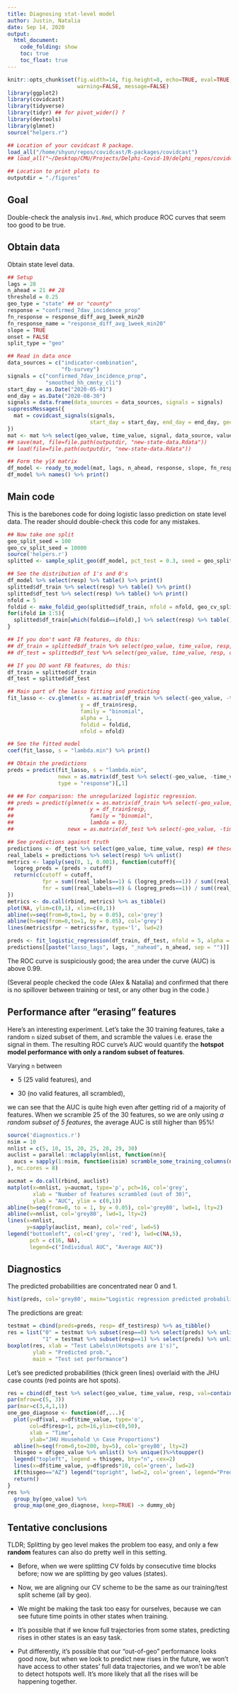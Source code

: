 ```yaml
---
title: Diagnosing stat-level model
author: Justin, Natalia 
date: Sep 14, 2020
output:
  html_document:
    code_folding: show
    toc: true
    toc_float: true
---
```


```r
knitr::opts_chunk$set(fig.width=14, fig.height=8, echo=TRUE, eval=TRUE, cache=TRUE,
                      warning=FALSE, message=FALSE)
library(ggplot2)
library(covidcast)
library(tidyverse)
library(tidyr) ## for pivot_wider() ?
library(devtools)
library(glmnet)
source("helpers.r")

## Location of your covidcast R package.
load_all("/home/shyun/repos/covidcast/R-packages/covidcast")
## load_all("~/Desktop/CMU/Projects/Delphi-Covid-19/delphi_repos/covidcast/R-packages/covidcast")

## Location to print plots to
outputdir = "./figures"
```


## Goal

Double-check the analysis in`v1.Rmd`, which produce ROC curves that seem too
good to be true.

## Obtain data

Obtain state level data.

```r
## Setup
lags = 28
n_ahead = 21 ## 28
threshold = 0.25
geo_type = "state" ## or "county"
response = "confirmed_7dav_incidence_prop"
fn_response = response_diff_avg_1week_min20
fn_response_name = "response_diff_avg_1week_min20"
slope = TRUE
onset = FALSE
split_type = "geo"

## Read in data once
data_sources = c("indicator-combination", 
                 "fb-survey")
signals = c("confirmed_7dav_incidence_prop", 
            "smoothed_hh_cmnty_cli")
start_day = as.Date("2020-05-01")
end_day = as.Date("2020-08-30")
signals = data.frame(data_sources = data_sources, signals = signals)
suppressMessages({
  mat = covidcast_signals(signals,
                          start_day = start_day, end_day = end_day, geo_type = geo_type)
})
mat <- mat %>% select(geo_value, time_value, signal, data_source, value)
## save(mat, file=file.path(outputdir, "new-state-data.Rdata"))
## load(file=file.path(outputdir, "new-state-data.Rdata"))

## Form the y|X matrix
df_model <- ready_to_model(mat, lags, n_ahead, response, slope, fn_response, threshold, onset)
df_model %>% names() %>% print()
```

## Main code

This is the barebones code for doing logistic lasso prediction on state level
data. The reader should double-check this code for any mistakes.

```r
## Now take one split
geo_split_seed = 100
geo_cv_split_seed = 10000
source('helpers.r')
splitted <- sample_split_geo(df_model, pct_test = 0.3, seed = geo_split_seed)

## See the distribution of 1's and 0's
df_model %>% select(resp) %>% table() %>% print()
splitted$df_train %>% select(resp) %>% table() %>% print()
splitted$df_test %>% select(resp) %>% table() %>% print()
nfold = 5
foldid <- make_foldid_geo(splitted$df_train, nfold = nfold, geo_cv_split_seed)
for(ifold in 1:5){
  splitted$df_train[which(foldid==ifold),] %>% select(resp) %>% table() %>% print()
}

## If you don't want FB features, do this:
## df_train = splitted$df_train %>% select(geo_value, time_value, resp, contains(response))
## df_test = splitted$df_test %>% select(geo_value, time_value, resp, contains(response))

## If you DO want FB features, do this:
df_train = splitted$df_train
df_test = splitted$df_test

## Main part of the lasso fitting and predicting
fit_lasso <- cv.glmnet(x = as.matrix(df_train %>% select(-geo_value, -time_value, -resp)),
                       y = df_train$resp,
                       family = "binomial",
                       alpha = 1,
                       foldid = foldid,
                       nfold = nfold)

## See the fitted model
coef(fit_lasso, s = "lambda.min") %>% print()

## Obtain the predictions
preds = predict(fit_lasso, s = "lambda.min",
                newx = as.matrix(df_test %>% select(-geo_value, -time_value, -resp)),
                type = "response")[,1]

## ## For comparison: the unregularized logistic regression.
## preds = predict(glmnet(x = as.matrix(df_train %>% select(-geo_value, -time_value, -resp)),
##                        y = df_train$resp,
##                        family = "binomial",
##                        lambda = 0),
##                 newx = as.matrix(df_test %>% select(-geo_value, -time_value, -resp)), type = "response")[,1]

## See predictions against truth
predictions <- df_test %>% select(geo_value, time_value, resp) ## these are the real 
real_labels = predictions %>% select(resp) %>% unlist()
metrics <- lapply(seq(0, 1, 0.001), function(cutoff){
  logreg_preds = (preds > cutoff)
  return(c(cutoff = cutoff,
           fpr = sum((real_labels==1) & (logreg_preds==1)) / sum((real_labels==1)),
           fnr = sum((real_labels==0) & (logreg_preds==1)) / sum((real_labels==0))))
})
metrics <- do.call(rbind, metrics) %>% as_tibble()
plot(NA, ylim=c(0,1), xlim=c(0,1))
abline(v=seq(from=0,to=1, by = 0.05), col='grey')
abline(h=seq(from=0,to=1, by = 0.05), col='grey')
lines(metrics$fpr ~ metrics$fnr, type='l', lwd=2)

preds <- fit_logistic_regression(df_train, df_test, nfold = 5, alpha = 1, geo_cv_split_seed = geo_cv_split_seed )
predictions[[paste("lasso_lags", lags, "_nahead", n_ahead, sep = "")]] = preds
```

The ROC curve is suspiciously good; the area under the curve (AUC) is above 0.99.

(Several people checked the code (Alex & Natalia) and confirmed that there is no
spillover between training or test, or any other bug in the code.)

## Performance after "erasing" features

Here's an interesting experiment. Let's take the 30 training features, take a
random `n` sized subset of them, and scramble the values i.e. erase the signal
in them. The resulting ROC curve's AUC would quantify the **hotspot model
performance with only a random subset of features**.

Varying `n` between 

* 5 (25 valid features), and

* 30 (no valid features, all scrambled),

we can see that the AUC is quite high even after getting rid of a majority of
features. When we scramble 25 of the 30 features, so we are only using *a random
subset of 5 features*, the average AUC is still higher than 95\%!

```r
source('diagnostics.r')
nsim = 10
nnlist = c(5, 10, 15, 20, 25, 28, 29, 30)
auclist = parallel::mclapply(nnlist, function(nn){
  aucs = sapply(1:nsim, function(isim) scramble_some_training_columns(nn, splitted$df_train, splitted$df_test, foldid))
}, mc.cores = 8)
```

```r
aucmat = do.call(rbind, auclist)
matplot(x=nnlist, y=aucmat, type='p', pch=16, col='grey',
        xlab = "Number of features scrambled (out of 30)",
        ylab = "AUC", ylim = c(0,1))
abline(h=seq(from=0, to = 1, by = 0.05), col='grey80', lwd=1, lty=2)
abline(v=nnlist, col='grey80', lwd=1, lty=2)
lines(x=nnlist,
      y=sapply(auclist, mean), col='red', lwd=5)
legend("bottomleft", col=c('grey', 'red'), lwd=c(NA,5),
       pch = c(16, NA),
       legend=c("Individual AUC", "Average AUC"))
```

## Diagnostics

The predicted probabilities are concentrated near 0 and 1.

```r
hist(preds, col='grey80', main="Logistic regression predicted probabilities")
```

The predictions are great:

```r
testmat = cbind(preds=preds, resp= df_test$resp) %>% as_tibble()
res = list("0" = testmat %>% subset(resp==0) %>% select(preds) %>% unlist(),
           "1" = testmat %>% subset(resp==1) %>% select(preds) %>% unlist())
boxplot(res, xlab = "Test Labels\n(Hotspots are 1's)",
        ylab = "Predicted prob.",
        main = "Test set performance")
```


Let's see predicted probabilities (thick green lines) overlaid with the JHU case
counts (red points are hot spots).

```r
res = cbind(df_test %>% select(geo_value, time_value, resp, val=contains("lag0_smoothed_hh")), preds)
par(mfrow=c(5, 3))
par(mar=c(3,4,1,1))
one_geo_diagnose <- function(df,...){
  plot(y=df$val, x=df$time_value, type='o',
       col=df$resp+1, pch=16,ylim=c(0,50),
       xlab = "Time",
       ylab="JHU Household \n Case Proportions")
  abline(h=seq(from=0,to=200, by=5), col='grey80', lty=2)
  thisgeo = df$geo_value %>% unlist() %>% unique()%>%toupper()
  legend("topleft", legend = thisgeo, bty="n", cex=2)
  lines(x=df$time_value, y=df$preds*10, col='green', lwd=2)
  if(thisgeo=="AZ") legend("topright", lwd=2, col='green', legend="Predicted prob (times 10)")
  return()
}
res %>%
  group_by(geo_value) %>%
  group_map(one_geo_diagnose, keep=TRUE) -> dummy_obj
```

## Tentative conclusions

TLDR; Splitting by geo level makes the problem too easy, and only a few
**random** features can also do pretty well in this setting.

* Before, when we were splitting CV folds by consecutive time blocks before; now
  we are splitting by geo values (states).

* Now, we are aligning our CV scheme to be the same as our training/test split
  scheme (all by geo).

* We might be making the task too easy for ourselves, because we can see future
  time points in other states when training.

* It's possible that if we know full trajectories from some states, predicting
  rises in other states is an easy task.

* Put differently, it's possible that our "out-of-geo" performance looks good
  now, but when we look to predict new rises in the future, we won't have access
  to other states' full data trajectories, and we won't be able to detect
  hotspots well. It's more likely that all the rises will be happening together.


